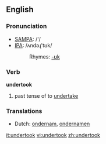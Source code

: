 ==English==

===Pronunciation===
*[[w:SAMPA|SAMPA]]: /'/
*[[w:IPA|IPA]]: /ʌndəɻ'tʊk/
*:Rhymes: [[Rhymes:English:-ʊk|-ʊk]]

===Verb===
'''undertook'''

# past tense of to [[undertake]]

===Translations===
*Dutch: [[ondernam]], [[ondernamen]]

[[it:undertook]]
[[vi:undertook]]
[[zh:undertook]]